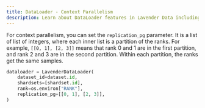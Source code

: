```yaml
---
title: DataLoader - Context Parallelism
description: Learn about DataLoader features in Lavender Data including shuffling, fault tolerance, and resumable iterations
---
```




For context parallelism, you can set the `replication_pg` parameter.
It is a list of list of integers, where each inner list is a partition of the ranks.
For example, `[[0, 1], [2, 3]]` means that rank 0 and 1 are in the first partition,
and rank 2 and 3 are in the second partition. 
Within each partition, the ranks get the same samples.

```python
dataloader = LavenderDataLoader(
    dataset_id=dataset.id,
    shardsets=[shardset.id],
    rank=os.environ["RANK"],
    replication_pg=[[0, 1], [2, 3]],
)
```

